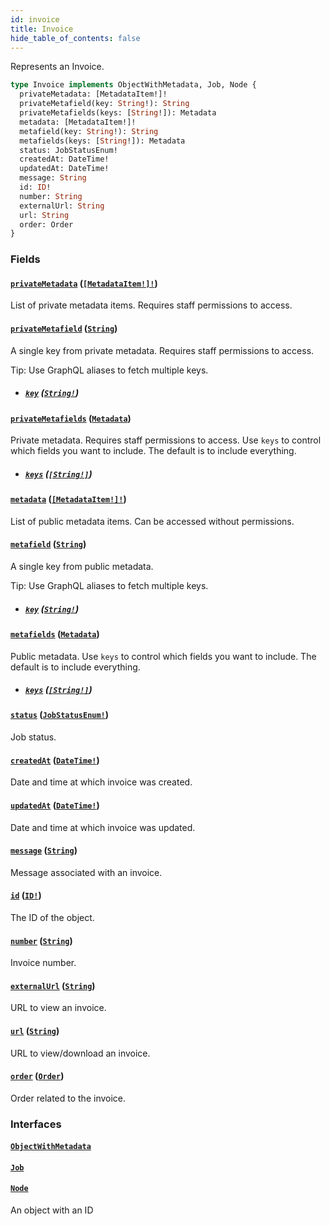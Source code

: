 ```yaml
---
id: invoice
title: Invoice
hide_table_of_contents: false
---
```


Represents an Invoice.

```graphql
type Invoice implements ObjectWithMetadata, Job, Node {
  privateMetadata: [MetadataItem!]!
  privateMetafield(key: String!): String
  privateMetafields(keys: [String!]): Metadata
  metadata: [MetadataItem!]!
  metafield(key: String!): String
  metafields(keys: [String!]): Metadata
  status: JobStatusEnum!
  createdAt: DateTime!
  updatedAt: DateTime!
  message: String
  id: ID!
  number: String
  externalUrl: String
  url: String
  order: Order
}
```

### Fields

#### [`privateMetadata`](#) ([`[MetadataItem!]!`](../../../developer/api-reference/objects/metadata-item))

List of private metadata items. Requires staff permissions to access.

#### [`privateMetafield`](#) ([`String`](../../../developer/api-reference/scalars/string))

A single key from private metadata. Requires staff permissions to access.

Tip: Use GraphQL aliases to fetch multiple keys.

- ##### [`key`](#) ([`String!`](../../../developer/api-reference/scalars/string))

#### [`privateMetafields`](#) ([`Metadata`](../../../developer/api-reference/scalars/metadata))

Private metadata. Requires staff permissions to access. Use `keys` to control which fields you want to include. The default is to include everything.

- ##### [`keys`](#) ([`[String!]`](../../../developer/api-reference/scalars/string))

#### [`metadata`](#) ([`[MetadataItem!]!`](../../../developer/api-reference/objects/metadata-item))

List of public metadata items. Can be accessed without permissions.

#### [`metafield`](#) ([`String`](../../../developer/api-reference/scalars/string))

A single key from public metadata.

Tip: Use GraphQL aliases to fetch multiple keys.

- ##### [`key`](#) ([`String!`](../../../developer/api-reference/scalars/string))

#### [`metafields`](#) ([`Metadata`](../../../developer/api-reference/scalars/metadata))

Public metadata. Use `keys` to control which fields you want to include. The default is to include everything.

- ##### [`keys`](#) ([`[String!]`](../../../developer/api-reference/scalars/string))

#### [`status`](#) ([`JobStatusEnum!`](../../../developer/api-reference/enums/job-status-enum))

Job status.

#### [`createdAt`](#) ([`DateTime!`](../../../developer/api-reference/scalars/date-time))

Date and time at which invoice was created.

#### [`updatedAt`](#) ([`DateTime!`](../../../developer/api-reference/scalars/date-time))

Date and time at which invoice was updated.

#### [`message`](#) ([`String`](../../../developer/api-reference/scalars/string))

Message associated with an invoice.

#### [`id`](#) ([`ID!`](../../../developer/api-reference/scalars/id))

The ID of the object.

#### [`number`](#) ([`String`](../../../developer/api-reference/scalars/string))

Invoice number.

#### [`externalUrl`](#) ([`String`](../../../developer/api-reference/scalars/string))

URL to view an invoice.

#### [`url`](#) ([`String`](../../../developer/api-reference/scalars/string))

URL to view/download an invoice.

#### [`order`](#) ([`Order`](../../../developer/api-reference/objects/order))

Order related to the invoice.

### Interfaces

#### [`ObjectWithMetadata`](../../../developer/api-reference/interfaces/object-with-metadata)

#### [`Job`](../../../developer/api-reference/interfaces/job)

#### [`Node`](../../../developer/api-reference/interfaces/node)

An object with an ID
